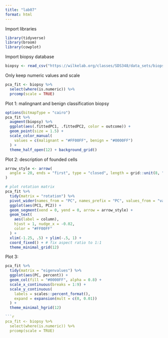 ```yaml
---
title: "lab07"
format: html
---
```


Import libraries

```r
library(tidyverse)
library(broom) 
library(cowplot)
```

Import biopsy database

```r
biopsy <- read_csv("https://wilkelab.org/classes/SDS348/data_sets/biopsy.csv")
```

Only keep numeric values and scale

```r
pca_fit <- biopsy %>% 
  select(where(is.numeric)) %>%
  prcomp(scale = TRUE) 
```

Plot 1: malingnant and benign classification biopsy

```r
options(bitmapType = "cairo")
pca_fit %>%
  augment(biopsy) %>% 
  ggplot(aes(.fittedPC1, .fittedPC2, color = outcome)) + 
  geom_point(size = 1.5) +
  scale_color_manual(
    values = c(malignant = "#FF00FF", benign = "#0000FF")
  ) +
  theme_half_open(12) + background_grid()
```

Plot 2: description of founded cells

```r
arrow_style <- arrow(
  angle = 20, ends = "first", type = "closed", length = grid::unit(8, "pt")
)

# plot rotation matrix
pca_fit %>%
  tidy(matrix = "rotation") %>%
  pivot_wider(names_from = "PC", names_prefix = "PC", values_from = "value") %>%
  ggplot(aes(PC1, PC2)) +
  geom_segment(xend = 0, yend = 0, arrow = arrow_style) +
  geom_text(
    aes(label = column),
    hjust = 1, nudge_x = -0.02, 
    color = "#FF00FF"
  ) +
  xlim(-1.25, .5) + ylim(-.5, 1) +
  coord_fixed() + # fix aspect ratio to 1:1
  theme_minimal_grid(12)
```

Plot 3:

```r
pca_fit %>%
  tidy(matrix = "eigenvalues") %>%
  ggplot(aes(PC, percent)) +
  geom_col(fill = "#0000FF", alpha = 0.8) +
  scale_x_continuous(breaks = 1:9) +
  scale_y_continuous(
    labels = scales::percent_format(),
    expand = expansion(mult = c(0, 0.01))
  ) +
  theme_minimal_hgrid(12)

```r
pca_fit <- biopsy %>% 
  select(where(is.numeric)) %>%
  prcomp(scale = TRUE) 
```

